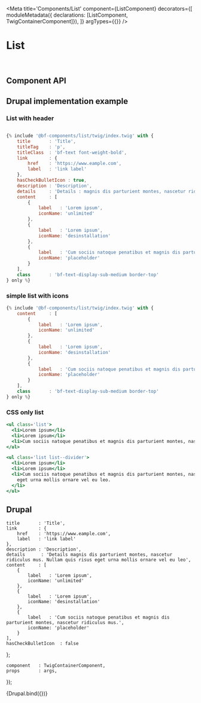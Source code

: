 

<Meta
    title='Components/List'
    component={ListComponent}
    decorators={[
        moduleMetadata({ declarations: [ListComponent, TwigContainerComponent]}),
    ]}
    argTypes={{}}
/>

# List

<br />


## Component API

<Props of={ListComponent} />

## Drupal implementation example

### List with header

```jsx

{% include '@bf-components/list/twig/index.twig' with {
    title       : 'Title',
    titleTag    : 'p',
    titleClass  : 'bf-text font-weight-bold',
    link        : {
        href    : 'https://www.eample.com',
        label   : 'link label'
    },
    hasCheckBulletIcon : true,
    description : 'Description',
    details     : 'Details : magnis dis parturient montes, nascetur ridiculus mus. Nullam quis risus eget urna mollis ornare vel eu leo',
    content     : [
        {
            label   : 'Lorem ipsum',
            iconName: 'unlimited'
        },
        {
            label   : 'Lorem ipsum',
            iconName: 'desinstallation'
        },
        {
            label   : 'Cum sociis natoque penatibus et magnis dis parturient montes, nascetur ridiculus mus. Nullam quis risus eget urna mollis ornare vel eu leo.',
            iconName: 'placeholder'
        }
    ],
    class       : 'bf-text-display-sub-medium border-top'
} only %}
```

### simple list with icons

```jsx
{% include '@bf-components/list/twig/index.twig' with {
    content     : [
        {
            label   : 'Lorem ipsum',
            iconName: 'unlimited'
        },
        {
            label   : 'Lorem ipsum',
            iconName: 'desinstallation'
        },
        {
            label   : 'Cum sociis natoque penatibus et magnis dis parturient montes, nascetur ridiculus mus. Nullam quis risus eget urna mollis ornare vel eu leo.',
            iconName: 'placeholder'
        }
    ],
    class       : 'bf-text-display-sub-medium border-top'
} only %}
```
### CSS only list

```jsx
<ul class='list'>
  <li>Lorem ipsum</li>
  <li>Lorem ipsum</li>
  <li>Cum sociis natoque penatibus et magnis dis parturient montes, nascetur ridiculus mus. Nullam quis risus eget urna mollis ornare vel eu leo.</li>
</ul>

<ul class='list list--divider'>
  <li>Lorem ipsum</li>
  <li>Lorem ipsum</li>
  <li>Cum sociis natoque penatibus et magnis dis parturient montes, nascetur ridiculus mus. Nullam quis risus
    eget urna mollis ornare vel eu leo.
  </li>
</ul>

```

## Drupal


    title       : 'Title',
    link        : {
        href    : 'https://www.eample.com',
        label   : 'link label'
    },
    description : 'Description',
    details      : 'Details magnis dis parturient montes, nascetur ridiculus mus. Nullam quis risus eget urna mollis ornare vel eu leo',
    content     : [
        {
            label   : 'Lorem ipsum',
            iconName: 'unlimited'
        },
        {
            label   : 'Lorem ipsum',
            iconName: 'desinstallation'
        },
        {
            label   : 'Cum sociis natoque penatibus et magnis dis parturient montes, nascetur ridiculus mus.',
            iconName: 'placeholder'
        }
    ],
    hasCheckBulletIcon  : false
};

    component   : TwigContainerComponent,
    props       : args,
});

<Canvas withSource='none'>
    <Story
        name='Drupal'
        height='800px'
        args={{
            elementPath : 'components/list/_doc/template.drupal',
            ...commonProps
        }}
    >
        {Drupal.bind({})}
    </Story>
</Canvas>